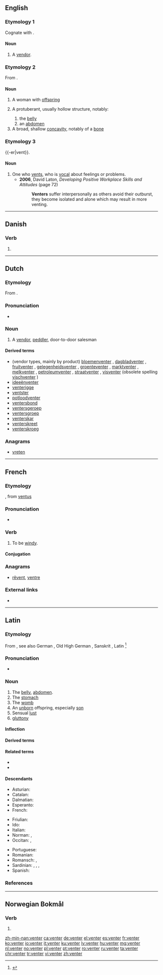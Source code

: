 ==English==

===Etymology 1===
Cognate with {{etyl|nl|-}} {{term|venter|lang=nl}}.

====Noun====
{{en-noun}}

# {{context|obsolete|lang=en}} A [[vendor]].

===Etymology 2===
From {{etyl|la|en}} {{term|venter||belly, womb, offspring|lang=la}}.

====Noun====
{{en-noun}}

# A woman with [[offspring]]
# {{context|anatomy|lang=en}} A protuberant, usually hollow structure, notably:
## the [[belly]]
## an [[abdomen]]
# A broad, shallow [[concavity]], notably of a [[bone]]

===Etymology 3===
{{-er|vent}}.

====Noun====
{{en-noun}}

# One who [[vent]]s, who is [[vocal]] about feelings or problems.
#* '''2006''', David Laton, ''Developing Positive Workplace Skills and Attitudes'' (page 72)
#*: '''Venters''' suffer interpersonally as others avoid their outburst, they become isolated and alone which may result in more venting.

----

==Danish==

===Verb===
{{head|da|verb form}}

# {{present tense of|vente|lang=da}}

----

==Dutch==

===Etymology===
From {{suffix|venten|er|lang=nl}}.

===Pronunciation===
* {{audio|Nl-venter.ogg|Audio|lang=nl}}

===Noun===
{{nl-noun|m|-s|ventertje}}

# A [[vendor]], [[peddler]], door-to-door salesman

====Derived terms====
* (vendor types, mainly by product) [[bloemenventer]] {{g2|m}}, [[dagbladventer]] {{g2|m}}, [[fruitventer]] {{g2|m}}, [[gelegenheidsventer]] {{g2|m}}, [[groenteventer]] {{g2|m}}, [[marktventer]] {{g2|m}}, [[melkventer]] {{g2|m}}, [[petroleumventer]] {{g2|m}}, [[straatventer]] {{g2|m}}, [[visventer]] {{g2|m}} (obsolete spelling [[vischventer]] {{g2|m}})
* [[ideeënventer]] {{g2|m}}
* [[venterigge]]
* [[ventster]] {{g2|f}}
* [[potloodventer]] {{g2|m}}
* [[ventersbond]] {{g2|m}}
* [[ventersgeroep]] {{g2|n}}
* [[ventersgroep]]
* [[venterskar]]
* [[venterskreet]]
* [[venterskroeg]]

===Anagrams===
* [[vreten#Dutch|vreten]]

----

==French==

===Etymology===
{{suffix|vent|er|gloss1=wind|lang=fr}}, from {{etyl|la|fr}} [[ventus]]

===Pronunciation===
* {{audio|Fr-Paris--venter.ogg|Audio (Paris)|lang=fr}}

===Verb===
{{fr-verb|type=impersonal}}

# {{context|impersonal|weather|lang=fr}} To be [[windy]].

====Conjugation====
{{fr-conj-er-imp|vent|avoir}}

===Anagrams===
* [[rêvent#French|rêvent]], [[ventre#French|ventre]]

===External links===
* {{R:TLFi}}

----

==Latin==
{{wikipedia|lang=la}}
===Etymology===
From {{etyl|ine-pro|la}} {{m|ine-pro|*wend-tri}}, see also German {{m|de|Wanst||belly, paunch}}, Old High German {{m|goh|wanast}}, Sanskrit {{m|sa|वस्ति||bladder}}, Latin {{m|la|vesica||bladder}}<ref>{{R:Nocentini|hw=ventre}}</ref>

===Pronunciation===
* {{la-pronunc|venter}}

===Noun===
{{la-noun|venter|ventris|ventris|m|third}}

# The [[belly]], [[abdomen]]. 
# The [[stomach]]
# The [[womb]]
# An [[unborn]] offspring, especially [[son]]
# Sensual [[lust]]
# [[gluttony]]

====Inflection====
{{la-decl-3rd|venter|ventr}}

====Derived terms====
{{der3|ventrālis|ventricola|ventriculus|ventrifluus|ventriloquus|lang=la|ventriōsus}}

====Related terms====
* {{l|la|ventriculātiō}}
* {{l|la|ventriculōsus}}

====Descendants====
{{top3}}
* Asturian: {{l|ast|vientre}}
* Catalan: {{l|ca|ventre}}
* Dalmatian: {{l|dlm|viantro}}
* Esperanto: {{l|eo|ventro}}
* French: {{l|fr|ventre}}
{{mid3}}
* Friulian: {{l|fur|vintri}}
* Ido: {{l|io|ventro}}
* Italian: {{l|it|ventre}}
* Norman: {{l|nrf|ventre}} {{qualifier|Jersey|Guernsey}}, {{l|nrf|vãtr}} {{qualifier|Sark}}
* Occitan: {{l|oc|ventre}}, {{l|oc|vente}}
{{mid3}}
* Portuguese: {{l|pt|ventre}}
* Romanian: {{l|ro|vintre}}
* Romansch: {{l|rm|venter}}, {{l|rm|vainter}}
* Sardinian: {{l|sc|bentre}}, {{l|sc|bentri}}, {{l|sc|brente}}, {{l|sc|brenti}}
* Spanish: {{l|es|vientre}}
{{bottom}}

===References===
<references/>

----

==Norwegian Bokmål==

===Verb===
{{head|nb|verb form}}

# {{form of|present tense|vente|lang=nb}}

[[zh-min-nan:venter]]
[[ca:venter]]
[[de:venter]]
[[el:venter]]
[[es:venter]]
[[fr:venter]]
[[ko:venter]]
[[io:venter]]
[[it:venter]]
[[ku:venter]]
[[lv:venter]]
[[hu:venter]]
[[mg:venter]]
[[nl:venter]]
[[no:venter]]
[[pl:venter]]
[[pt:venter]]
[[ro:venter]]
[[ru:venter]]
[[ta:venter]]
[[chr:venter]]
[[tr:venter]]
[[vi:venter]]
[[zh:venter]]